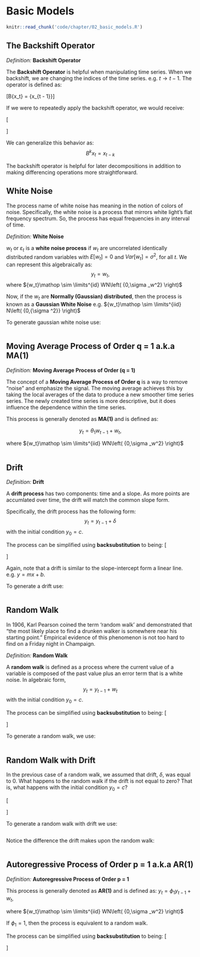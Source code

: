 # Basic Models

```r
knitr::read_chunk('code/chapter/02_basic_models.R')
```

## The Backshift Operator

*Definition:* **Backshift Operator**

The **Backshift Operator** is helpful when manipulating time series. When we backshift, we are changing the indices of the time series. e.g. $t \rightarrow t-1$. The operator is defined as:

\[B{x_t} = {x_{t - 1}}\]

If we were to repeatedly apply the backshift operator, we would receive:

\[\begin{aligned}
  {B^2}{x_t} &= B\left( {B{x_t}} \right) \\
   &= B\left( {{x_{t - 1}}} \right) \\
   &= {x_{t - 2}} \\ 
\end{aligned}\]

We can generalize this behavior as:
$${B^k}{x_t} = {x_{t - k}}$$

The backshift operator is helpful for later decompositions in addition to making differencing operations more straightforward.

## White Noise

The process name of white noise has meaning in the notion of colors of noise. Specifically, the white noise is a process that mirrors white light's flat frequency spectrum. So, the process has equal frequencies in any interval of time.

*Definition:* **White Noise**

$w_t$ or $\varepsilon _t$ is a **white noise process** if $w_t$ are uncorrelated identically distributed random variables with
$E\left[w_t\right] = 0$ and $Var\left[w_t\right] = \sigma ^2$, for all $t$. We can represent this algebraically as:
$$y_t = w_t,$$
where ${w_t}\mathop \sim \limits^{id} WN\left( {0,\sigma _w^2} \right)$

Now, if the $w_t$ are **Normally (Gaussian) distributed**, then the process is known as a **Gaussian White Noise** e.g. ${w_t}\mathop \sim \limits^{iid} N\left( {0,{\sigma ^2}} \right)$

To generate gaussian white noise use:

```r
```


## Moving Average Process of Order q = 1 a.k.a MA(1)

*Definition:* **Moving Average Process of Order (q = 1)**

The concept of a **Moving Average Process of Order q** is a way to remove "noise" and emphasize the signal. The moving average achieves this by taking the local averages of the data to produce a new smoother time series series. The newly created time series is more descriptive, but it does influence the dependence within the time series.

This process is generally denoted as **MA(1)** and is defined as:

$${y_t} = {\theta _1}{w_{t - 1}} + {w_t},$$

where ${w_t}\mathop \sim \limits^{iid} WN\left( {0,\sigma _w^2} \right)$

```r
```

## Drift

*Definition:* **Drift**

A **drift process** has two components: time and a slope. As more points are accumlated over time, the drift will match the common slope form.

Specifically, the drift process has the following form:
$$y_t = y_{t-1} + \delta $$
with the initial condition $y_0 = c$.

The process can be simplified using **backsubstitution** to being:
\[\begin{aligned}
  {y_t} &= {y_{t - 1}} + \delta \\
   &= \left( {{y_{t - 2}} + \delta} \right) + \delta \\
   &\vdots  \\
   &= \sum\limits_{i = 1}^t {\delta}  + y_0 \\ 
   {y_t} &= t{\delta} + c  \\ 
\end{aligned} \]

Again, note that a drift is similar to the slope-intercept form a linear line. e.g. $y = mx + b$.

To generate a drift use:

```r
```

## Random Walk

In 1906, Karl Pearson coined the term 'random walk' and demonstrated that "the most likely place to find a drunken walker is somewhere near his starting point." Empirical evidence of this phenomenon is not too hard to find on a Friday night in Champaign.

*Definition:* **Random Walk**

A **random walk** is defined as a process where the current value of a variable is composed of the past value plus an error term that is a white noise. In algebraic form,
$$y_t = y_{t-1} + w_t$$
with the initial condition $y_0 = c$.

The process can be simplified using **backsubstitution** to being:
\[\begin{aligned}
  {y_t} &= {y_{t - 1}} + {w_t} \\
   &= \left( {{y_{t - 2}} + {w_{t - 1}}} \right) + {w_t} \\
   &\vdots  \\
  {y_t} &= \sum\limits_{i = 1}^t {{w_i}} + y_0 =  \sum\limits_{i = 1}^t {{w_i}} + c \\ 
\end{aligned} \]

To generate a random walk, we use:

```r
```

## Random Walk with Drift

In the previous case of a random walk, we assumed that drift, $\delta$, was equal to 0. What happens to the random walk if the drift is not equal to zero? That is, what happens with the initial condition $y_0 = c$?

\[\begin{aligned}
  {y_t} &= {y_{t - 1}} + {w_t} + \delta \\
   &= \left( {{y_{t - 2}} + {w_{t - 1}} + \delta} \right) + {w_t} + \delta \\
   &\vdots  \\
  {y_t} &= \sum\limits_{i = 1}^t {\left({w_{i} + \delta}\right)} + y_0 =  \sum\limits_{i = 1}^t {{w_i}} + t\delta + c \\ 
\end{aligned} \]

To generate a random walk with drift we use:

```r
```

Notice the difference the drift makes upon the random walk:

```r
```

## Autoregressive Process of Order p = 1 a.k.a AR(1)

*Definition:* **Autoregressive Process of Order p = 1**

This process is generally denoted as **AR(1)** and is defined as:
${y_t} = {\phi _1}{y_{t - 1}} + {w_t},$

where ${w_t}\mathop \sim \limits^{iid} WN\left( {0,\sigma _w^2} \right)$

If $\phi _1 = 1$, then the process is equivalent to a random walk.

The process can be simplified using **backsubstitution** to being:
\[\begin{aligned}
 {y_t} &= {\phi _t}{y_{t - 1}} + {w_t} \\
   &= {\phi _1}\left( {{\phi _1}{y_{t - 2}} + {w_{t - 1}}} \right) + {w_t} \\
   &= \phi _1^2{y_{t - 2}} + {\phi _1}{w_{t - 1}} + {w_t} \\
   &\vdots  \\
   &= {\phi ^t}{y_0} + \sum\limits_{i = 0}^{t - 1} {\phi _1^i{w_{t - i}}}
\end{aligned}\]

```r
```